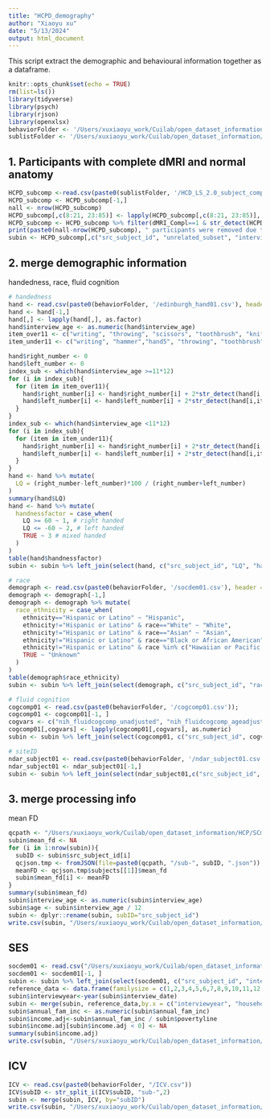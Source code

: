 ```yaml
---
title: "HCPD_demography"
author: "Xiaoyu xu"
date: "5/13/2024"
output: html_document
---
```

This script extract the demographic and behavioural information together as a dataframe.
```r
knitr::opts_chunk$set(echo = TRUE)
rm(list=ls())
library(tidyverse)
library(psych)
library(rjson)
library(openxlsx)
behaviorFolder <- '/Users/xuxiaoyu_work/Cuilab/open_dataset_information/HCP/HCPD_behavior'
sublistFolder <- '/Users/xuxiaoyu_work/Cuilab/open_dataset_information/HCP/HCPD_SC_info'

```

## 1. Participants with complete dMRI and normal anatomy

```r
HCPD_subcomp <-read.csv(paste0(sublistFolder, '/HCD_LS_2.0_subject_completeness.csv'))
HCPD_subcomp <- HCPD_subcomp[-1,]
nall <- nrow(HCPD_subcomp)
HCPD_subcomp[,c(8:21, 23:85)] <- lapply(HCPD_subcomp[,c(8:21, 23:85)], as.numeric)
HCPD_subcomp <- HCPD_subcomp %>% filter(dMRI_Compl==1 & str_detect(HCPD_subcomp$QC_Issue_Codes, "A")==0)
print(paste0(nall-nrow(HCPD_subcomp), " participants were removed due to incomplete dMRI and abnormal anatomy."))
subin <- HCPD_subcomp[,c("src_subject_id", "unrelated_subset", "interview_age", "sex")]

```

## 2. merge demographic information

handedness, race, fluid cognition

```r
# handedness
hand <- read.csv(paste0(behaviorFolder, '/edinburgh_hand01.csv'), header=T)
hand <- hand[-1,]
hand[,] <- lapply(hand[,], as.factor)
hand$interview_age <- as.numeric(hand$interview_age)
item_over11 <- c("writing", "throwing", "scissors", "toothbrush", "knife_no_fork", "spoon", "broom", "match", "box", "foot")
item_under11 <- c("writing", "hammer","hand5", "throwing", "toothbrush", "spoon", "scissors", "hand_15_drink")

hand$right_number <- 0
hand$left_number <- 0
index_sub <- which(hand$interview_age >=11*12)
for (i in index_sub){
  for (item in item_over11){
    hand$right_number[i] <- hand$right_number[i] + 2*str_detect(hand[i,item], "right")+str_detect(hand[i,item], "spr")
    hand$left_number[i] <- hand$left_number[i] + 2*str_detect(hand[i,item], "left")+str_detect(hand[i,item], "spl")
  }
}
index_sub <- which(hand$interview_age <11*12)
for (i in index_sub){
  for (item in item_under11){
    hand$right_number[i] <- hand$right_number[i] + 2*str_detect(hand[i,item], "right")+str_detect(hand[i,item], "spr")
    hand$left_number[i] <- hand$left_number[i] + 2*str_detect(hand[i,item], "left")+str_detect(hand[i,item], "spl")
  }
}
hand <- hand %>% mutate(
  LQ = (right_number-left_number)*100 / (right_number+left_number)
)
summary(hand$LQ)
hand <- hand %>% mutate(
  handnessfactor = case_when(
    LQ >= 60 ~ 1, # right handed
    LQ <= -60 ~ 2, # left handed
    TRUE ~ 3 # mixed handed
  )
)
table(hand$handnessfactor)
subin <- subin %>% left_join(select(hand, c("src_subject_id", "LQ", "handnessfactor")), by="src_subject_id")

# race
demograph <- read.csv(paste0(behaviorFolder, '/socdem01.csv'), header = T);
demograph <- demograph[-1,]
demograph <- demograph %>% mutate(
  race_ethnicity = case_when(
    ethnicity=="Hispanic or Latino" ~ "Hispanic",
    ethnicity!="Hispanic or Latino" & race=="White" ~ "White",
    ethnicity!="Hispanic or Latino" & race=="Asian" ~ "Asian",
    ethnicity!="Hispanic or Latino" & race=="Black or African American" ~ "Black",
    ethnicity!="Hispanic or Latino" & race %in% c("Hawaiian or Pacific Islander", "More than one race") ~ "Other",
    TRUE ~ "Unknown"
  )
)
table(demograph$race_ethnicity)
subin <- subin %>% left_join(select(demograph, c("src_subject_id", "race_ethnicity")), by="src_subject_id")

# fluid cognition
cogcomp01 <- read.csv(paste0(behaviorFolder, '/cogcomp01.csv'));
cogcomp01 <- cogcomp01[-1, ]
cogvars <- c("nih_fluidcogcomp_unadjusted", "nih_fluidcogcomp_ageadjusted", "nih_crycogcomp_unadjusted", "nih_crycogcomp_ageadjusted", "nih_cogfuncogcomp_unadj", "nih_cogfuncogcomp_ageadj", "nih_eccogcomp_unadjusted", "nih_eccogcomp_ageadjusted", "nih_totalcogcomp_unadjusted", "nih_totalcogcomp_ageadjusted")
cogcomp01[,cogvars] <- lapply(cogcomp01[,cogvars], as.numeric)
subin <- subin %>% left_join(select(cogcomp01, c("src_subject_id", cogvars)), by="src_subject_id")

# siteID
ndar_subject01 <- read.csv(paste0(behaviorFolder, '/ndar_subject01.csv'), header = T);
ndar_subject01 <- ndar_subject01[-1,]
subin <- subin %>% left_join(select(ndar_subject01,c("src_subject_id", "site")), by="src_subject_id")

```

## 3. merge processing info

mean FD

```r
qcpath <- "/Users/xuxiaoyu_work/Cuilab/open_dataset_information/HCP/SCmat/qcjson"
subin$mean_fd <- NA
for (i in 1:nrow(subin)){
  subID <- subin$src_subject_id[i]
  qcjson.tmp <- fromJSON(file=paste0(qcpath, "/sub-", subID, ".json"))
  meanFD <- qcjson.tmp$subjects[[1]]$mean_fd
  subin$mean_fd[i] <- meanFD
}
summary(subin$mean_fd)
subin$interview_age <- as.numeric(subin$interview_age)
subin$age <- subin$interview_age / 12
subin <- dplyr::rename(subin, subID="src_subject_id")
write.csv(subin, "/Users/xuxiaoyu_work/Cuilab/open_dataset_information/HCP/HCPD_behavior/HCPD_demo_behav.csv", row.names = F)
```
## SES
```r
socdem01 <- read.csv("/Users/xuxiaoyu_work/Cuilab/open_dataset_information/HCP/HCPD_behavior/socdem01.csv")
socdem01 <- socdem01[-1, ]
subin <- subin %>% left_join(select(socdem01, c("src_subject_id", "interview_date", "household_number_in_house", "annual_fam_inc")), join_by(subID==src_subject_id))
reference_data <- data.frame(familysize = c(1,2,3,4,5,6,7,8,9,10,11,12,1,2,3,4,5,6,7,8,9,10,11,12, 1,2,3,4,5,6,7,8,9,10,11,12), povertyline = c(12140,16460,20780,25100,29420,33740,38060,42380, 46700,51020,	55340,	59660, 12060,16240,20420,24600,28780,32960,37140,41320, 45500,	49680,	53860,	58040,12490,	16910,	21330,	25750,	30170,	34590,	39010,	43430,	47850,	52270,	56690,	61110),Year = c(rep(2018,12), rep(2017,12), rep(2019,12)))
subin$interviewyear<-year(subin$interview_date)
subin <- merge(subin, reference_data,by.x = c("interviewyear", "household_number_in_house"),by.y = c("Year", "familysize"), all.x = TRUE)
subin$annual_fam_inc <- as.numeric(subin$annual_fam_inc)
subin$income.adj<-subin$annual_fam_inc / subin$povertyline
subin$income.adj[subin$income.adj < 0] <- NA
summary(subin$income.adj)
write.csv(subin, "/Users/xuxiaoyu_work/Cuilab/open_dataset_information/HCP/HCPD_behavior/HCPD_demo_behav.csv", row.names = F)

```
## ICV
```r
ICV <- read.csv(paste0(behaviorFolder, "/ICV.csv"))
ICV$subID <- str_split_i(ICV$subID, "sub-",2)
subin <- merge(subin, ICV, by="subID")
write.csv(subin, "/Users/xuxiaoyu_work/Cuilab/open_dataset_information/HCP/HCPD_behavior/HCPD_demo_behav.csv", row.names = F)

```

